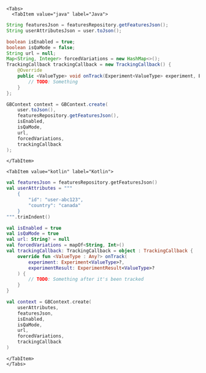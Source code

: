 
```mdx-code-block
<Tabs>
  <TabItem value="java" label="Java">
```

```java
String featuresJson = featuresRepository.getFeaturesJson();
String userAttributesJson = user.toJson();

boolean isEnabled = true;
boolean isQaMode = false;
String url = null;
Map<String, Integer> forcedVariations = new HashMap<>();
TrackingCallback trackingCallback = new TrackingCallback() {
    @Override
    public <ValueType> void onTrack(Experiment<ValueType> experiment, ExperimentResult<ValueType> experimentResult) {
        // TODO: Something
    }
};

GBContext context = GBContext.create(
    user.toJson(),
    featuresRepository.getFeaturesJson(),
    isEnabled,
    isQaMode,
    url,
    forcedVariations,
    trackingCallback
);
```

```mdx-code-block
</TabItem>

<TabItem value="kotlin" label="Kotlin">
```

```kotlin
val featuresJson = featuresRepository.getFeaturesJson()
val userAttributes = """
    {
        "id": "user-abc123",
        "country": "canada"
    }
""".trimIndent()

val isEnabled = true
val isQaMode = true
val url: String? = null
val forcedVariations = mapOf<String, Int>()
val trackingCallback: TrackingCallback = object : TrackingCallback {
    override fun <ValueType : Any?> onTrack(
        experiment: Experiment<ValueType>?,
        experimentResult: ExperimentResult<ValueType>?
    ) {
        // TODO: Something after it's been tracked
    }
}

val context = GBContext.create(
    userAttributes,
    featuresJson,
    isEnabled,
    isQaMode,
    url,
    forcedVariations,
    trackingCallback
)
```

```mdx-code-block
</TabItem>
</Tabs>
```
